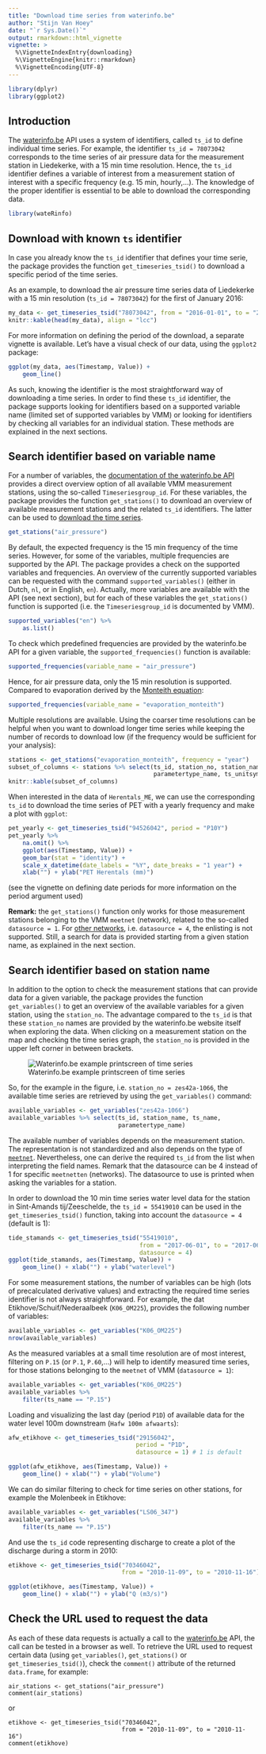 ```yaml
---
title: "Download time series from waterinfo.be"
author: "Stijn Van Hoey"
date: "`r Sys.Date()`"
output: rmarkdown::html_vignette
vignette: >
  %\VignetteIndexEntry{downloading}
  %\VignetteEngine{knitr::rmarkdown}
  %\VignetteEncoding{UTF-8}
---
```


```r
library(dplyr)
library(ggplot2)
```

## Introduction

The [waterinfo.be](https://www.waterinfo.be) API uses a system of identifiers, called `ts_id` to define individual time series. For example, the identifier `ts_id = 78073042` corresponds to the time series of air pressure data for the measurement station in Liedekerke, with a 15 min time resolution. Hence, the `ts_id` identifier defines a variable of interest from a measurement station of interest with a specific frequency (e.g. 15 min, hourly,...). The knowledge of the proper identifier is essential to be able to download the corresponding data.

```r
library(wateRinfo)
```

## Download with known `ts` identifier

In case you already know the `ts_id` identifier that defines your time serie, the package provides the function `get_timeseries_tsid()` to download a specific period of the time series. 

As an example, to download the air pressure time series data of Liedekerke with a 15 min resolution (`ts_id = 78073042`) for the first of January 2016:

```r
my_data <- get_timeseries_tsid("78073042", from = "2016-01-01", to = "2016-01-02")
knitr::kable(head(my_data), align = "lcc")
```

For more information on defining the period of the download, a separate vignette is available. Let's have a visual check of our data, using the `ggplot2` package:

```r
ggplot(my_data, aes(Timestamp, Value)) + 
    geom_line()
```

As such, knowing the identifier is the most straightforward way of downloading a time series. In order to find these `ts_id` identifier, the package supports looking for identifiers based on a supported variable name (limited set of supported variables by VMM) or looking for identifiers by checking all variables for an individual station. These methods are explained in the next sections. 

## Search identifier based on variable name

For a number of variables, the [documentation of the waterinfo.be API](https://www.waterinfo.be/download/9f5ee0c9-dafa-46de-958b-7cac46eb8c23?dl=0) provides a direct overview option of all available VMM measurement stations, using the so-called `Timeseriesgroup_id`. For these variables, the package provides the function `get_stations()` to download an overview of available measurement stations and the related `ts_id` identifiers. The latter can be used to [download the time series](#download-with-known-ts-identifier). 

```r
get_stations("air_pressure")
```

By default, the expected frequency is the 15 min frequency of the time series. However, for some of the variables, multiple frequencies are supported by the API. The package provides a check on the supported variables and frequencies. An overview of the currently supported variables can be requested with the command `supported_variables()` (either in Dutch, `nl`, or in English, `en`). Actually, more variables are available with the API (see next section), but for each of these variables the `get_stations()` function is supported (i.e. the `Timeseriesgroup_id` is documented by VMM). 

```r
supported_variables("en") %>% 
    as.list()
```

To check which predefined frequencies are provided by the waterinfo.be API for a given variable, the `supported_frequencies()` function is available:

```r
supported_frequencies(variable_name = "air_pressure")
```

Hence, for air pressure data, only the 15 min resolution is supported. Compared to evaporation derived by the [Monteith equation](https://en.wikipedia.org/wiki/Penman%E2%80%93Monteith_equation):

```r
supported_frequencies(variable_name = "evaporation_monteith")
```

Multiple resolutions are available. Using the coarser time resolutions can be helpful when you want to download longer time series while keeping the number of records to download low (if the frequency would be sufficient for your analysis):

```r
stations <- get_stations("evaporation_monteith", frequency = "year")
subset_of_columns <- stations %>% select(ts_id, station_no, station_name, 
                                         parametertype_name, ts_unitsymbol)
knitr::kable(subset_of_columns)
```

When interested in the data of `Herentals_ME`, we can use the corresponding `ts_id` to download the time series of PET with a yearly frequency and make a plot with `ggplot`:

```r
pet_yearly <- get_timeseries_tsid("94526042", period = "P10Y")
pet_yearly %>% 
    na.omit() %>%
    ggplot(aes(Timestamp, Value)) + 
    geom_bar(stat = "identity") +
    scale_x_datetime(date_labels = "%Y", date_breaks = "1 year") + 
    xlab("") + ylab("PET Herentals (mm)")
```

(see the vignette on defining date periods for more information on the period argument used)

**Remark:** the `get_stations()` function only works for those measurement stations belonging to the VMM `meetnet` (network), related to the so-called `datasource = 1`. For [other networks](http://www.waterinfo.be/default.aspx?path=NL/HIC/Recent_toelichting), i.e. `datasource = 4`, the enlisting is not supported. Still, a search for data is provided starting from a given station name, as explained in the next section.

## Search identifier based on station name

In addition to the option to check the measurement stations that can provide data for a given variable, the package provides the function `get_variables()` to get an overview of the available variables for a given station, using the `station_no`. The advantage compared to the `ts_id` is that these `station_no` names are provided by the waterinfo.be website itself when exploring the data. When clicking on a measurement station on the map and checking the time series graph, the `station_no` is provided in the upper left corner in between brackets. 

![Waterinfo.be example printscreen of time series](./waterinfo_screen.png)

So, for the example in the figure, i.e. `station_no = zes42a-1066`, the available time series are retrieved by using the `get_variables()` command:

```r
available_variables <- get_variables("zes42a-1066")
available_variables %>% select(ts_id, station_name, ts_name, 
                               parametertype_name)
```

The available number of variables depends on the measurement station. The representation is not standardized and also depends on the type of [`meetnet`](http://www.waterinfo.be/default.aspx?path=NL/HIC/Recent_toelichting). Nevertheless, one can derive the required `ts_id` from the list when interpreting the field names. Remark that the datasource can be 4 instead of 1 for specific `meetnetten` (networks). The datasource to use is printed when asking the variables for a station. 

In order to download the 10 min time series water level data for the station in Sint-Amands tij/Zeeschelde, the `ts_id = 55419010` can be used in the `get_timeseries_tsid()` function, taking into account the `datasource = 4` (default is 1):

```r
tide_stamands <- get_timeseries_tsid("55419010", 
                                     from = "2017-06-01", to = "2017-06-05",
                                     datasource = 4)
ggplot(tide_stamands, aes(Timestamp, Value)) + 
    geom_line() + xlab("") + ylab("waterlevel")
```

For some measurement stations, the number of variables can be high (lots of precalculated derivative values) and extracting the required time series identifier is not always straightforward. For example, the dat Etikhove/Schuif/Nederaalbeek (`K06_OM225`), provides the following number of variables:

```r
available_variables <- get_variables("K06_OM225")
nrow(available_variables)
```

As the measured variables at a small time resolution are of most interest, filtering on `P.15` (or `P.1`, `P.60`,...) will help to identify measured time series, for those stations belonging to the `meetnet` of VMM (`datasource = 1`):

```r
available_variables <- get_variables("K06_OM225")
available_variables %>% 
    filter(ts_name == "P.15")
```

Loading and visualizing the last day (period `P1D`) of available data for the water level 100m downstream (`Hafw 100m afwaarts`):

```r
afw_etikhove <- get_timeseries_tsid("29156042", 
                                    period = "P1D",
                                    datasource = 1) # 1 is default

ggplot(afw_etikhove, aes(Timestamp, Value)) + 
    geom_line() + xlab("") + ylab("Volume")
```

We can do similar filtering to check for time series on other stations, for example the Molenbeek in Etikhove:

```r
available_variables <- get_variables("LS06_347")
available_variables %>% 
    filter(ts_name == "P.15")
```

And use the `ts_id` code representing discharge to create a plot of the discharge during a storm in 2010:

```r
etikhove <- get_timeseries_tsid("70346042", 
                                from = "2010-11-09", to = "2010-11-16")

ggplot(etikhove, aes(Timestamp, Value)) + 
    geom_line() + xlab("") + ylab("Q (m3/s)")
```

## Check the URL used to request the data

As each of these data requests is actually a call to the [waterinfo.be](https://www.waterinfo.be/) API, the call can be tested in a browser as well. To retrieve the URL used to request certain data (using `get_variables()`, `get_stations()` or `get_timeseries_tsid()`), check the `comment()` attribute of the returned `data.frame`, for example:

```
air_stations <- get_stations("air_pressure")
comment(air_stations)
```

or 

```
etikhove <- get_timeseries_tsid("70346042", 
                                from = "2010-11-09", to = "2010-11-16")
comment(etikhove)
```



